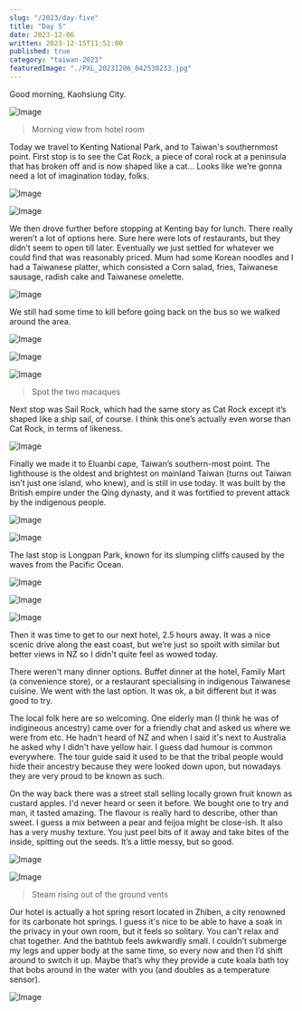 ```yaml
---
slug: "/2023/day-five"
title: "Day 5"
date: 2023-12-06
written: 2023-12-15T11:51:00
published: true
category: "taiwan-2023"
featuredImage: "./PXL_20231206_042530233.jpg"
---
```


Good morning, Kaohsiung City.

![Image](PXL_20231205_222941390.jpg)

> Morning view from hotel room

Today we travel to Kenting National Park, and to Taiwan's southernmost point. First stop is to see the Cat Rock, a piece of coral rock at a peninsula that has broken off and is now shaped like a cat… Looks like we’re gonna need a lot of imagination today, folks.

![Image](PXL_20231206_025053531.jpg)

![Image](PXL_20231206_025952793.jpg)

We then drove further before stopping at Kenting bay for lunch. There really weren’t a lot of options here. Sure here were lots of restaurants, but they didn’t seem to open till later. Eventually we just settled for whatever we could find that was reasonably priced. Mum had some Korean noodles and I had a Taiwanese platter, which consisted a Corn salad, fries, Taiwanese sausage, radish cake and Taiwanese omelette.

![Image](PXL_20231206_040206665.jpg)

We still had some time to kill before going back on the bus so we walked around the area.

![Image](PXL_20231206_043200259.jpg)

![Image](PXL_20231206_042530233.jpg)

![Image](PXL_20231206_042603599.jpg)

> Spot the two macaques

Next stop was Sail Rock, which had the same story as Cat Rock except it’s shaped like a ship sail, of course. I think this one’s actually even worse than Cat Rock, in terms of likeness.

![Image](PXL_20231206_045250661.jpg)

Finally we made it to Eluanbi cape, Taiwan’s southern-most point. The lighthouse is the oldest and brightest on mainland Taiwan (turns out Taiwan isn’t just one island, who knew), and is still in use today. It was built by the British empire under the Qing dynasty, and it was fortified to prevent attack by the indigenous people.

![Image](PXL_20231206_051438433.jpg)

![Image](PXL_20231206_052406388.jpg)

The last stop is Longpan Park, known for its slumping cliffs caused by the waves from the Pacific Ocean.

![Image](PXL_20231206_060532801.jpg)

![Image](PXL_20231206_060131579.jpg)

![Image](PXL_20231206_055938822.jpg)

Then it was time to get to our next hotel, 2.5 hours away. It was a nice scenic drive along the east coast, but we’re just so spoilt with similar but better views in NZ so I didn't quite feel as wowed today.

There weren't many dinner options. Buffet dinner at the hotel, Family Mart (a convenience store), or a restaurant specialising in indigenous Taiwanese cuisine. We went with the last option. It was ok, a bit different but it was good to try.

The local folk here are so welcoming. One elderly man (I think he was of indigineous ancestry) came over for a friendly chat and asked us where we were from etc. He hadn't heard of NZ and when I said it's next to Australia he asked why I didn't have yellow hair. I guess dad humour is common everywhere. The tour guide said it used to be that the tribal people would hide their ancestry because they were looked down upon, but nowadays they are very proud to be known as such.

On the way back there was a street stall selling locally grown fruit known as custard apples. I'd never heard or seen it before. We bought one to try and man, it tasted amazing. The flavour is really hard to describe, other than sweet. I guess a mix between a pear and feijoa might be close-ish. It also has a very mushy texture. You just peel bits of it away and take bites of the inside, spitting out the seeds. It’s a little messy, but so good.

![Image](PXL_20231206_102953748.jpg)

![Image](PXL_20231206_101615700.jpg)

> Steam rising out of the ground vents

Our hotel is actually a hot spring resort located in Zhiben, a city renowned for its carbonate hot springs. I guess it's nice to be able to have a soak in the privacy in your own room, but it feels so solitary. You can't relax and chat together. And the bathtub feels awkwardly small. I couldn’t submerge my legs and upper body at the same time, so every now and then I’d shift around to switch it up. Maybe that’s why they provide a cute koala bath toy that bobs around in the water with you (and doubles as a temperature sensor).

![Image](PXL_20231206_233345709.jpg)
